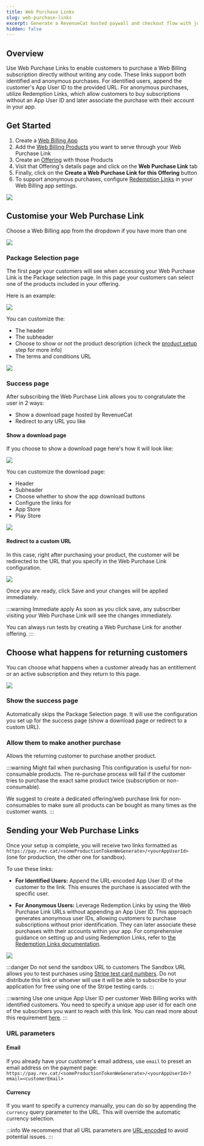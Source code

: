 ```yaml
---
title: Web Purchase Links
slug: web-purchase-links
excerpt: Generate a RevenueCat hosted paywall and checkout flow with just a few clicks
hidden: false
---
```


## Overview

Use Web Purchase Links to enable customers to purchase a Web Billing subscription directly without writing any code. These links support both identified and anonymous purchases. For identified users, append the customer's App User ID to the provided URL. For anonymous purchases, utilize Redemption Links, which allow customers to buy subscriptions without an App User ID and later associate the purchase with their account in your app.

## Get Started

1. Create a [Web Billing App](/web/web-billing/web-sdk#app-configuration)
2. Add the [Web Billing Products](/web/web-billing/product-setup) you want to serve through your Web Purchase Link
3. Create an [Offering](/tools/offerings-guide) with those Products
4. Visit that Offering's details page and click on the **Web Purchase Link** tab
5. Finally, click on the **Create a Web Purchase Link for this Offering** button
6. To support anonymous purchases, configure [Redemption Links](/web/web-billing/redemption-links) in your Web Billing app settings.

![](/images/web-billing/web-purchase-link-create.png)

## Customise your Web Purchase Link

Choose a Web Billing app from the dropdown if you have more than one

![](/images/web-billing/web-purchase-link-choose-app.png)

### Package Selection page

The first page your customers will see when accessing your Web Purchase Link is the Package selection page.
In this page your customers can select one of the products included in your offering.

Here is an example:

![](/images/web-billing/web-purchase-link-package-example.png)

You can customize the:

- The header
- The subheader
- Choose to show or not the product description (check the [product setup](/web/web-billing/product-setup) step for more info)
- The terms and conditions URL

![](/images/web-billing/web-purchase-link-package-config.png)

### Success page

After subscribing the Web Purchase Link allows you to congratulate the user in 2 ways:

- Show a download page hosted by RevenueCat
- Redirect to any URL you like

#### Show a download page

If you choose to show a download page here's how it will look like:

![](/images/web-billing/web-purchase-link-success-example.png)

You can customize the download page:

- Header
- Subheader
- Choose whether to show the app download buttons
- Configure the links for
- App Store
- Play Store

![](/images/web-billing/web-purchase-link-success-config.png)

#### Redirect to a custom URL

In this case, right after purchasing your product, the customer will be redirected to the URL that you specify in the
Web Purchase Link configuration.

![](/images/web-billing/web-purchase-link-redirect-config.png)

Once you are ready, click Save and your changes will be applied immediately.

:::warning Immediate apply
As soon as you click save, any subscriber visiting your Web Purchase Link will see the changes immediately.

You can always run tests by creating a Web Purchase Link for another offering.
:::

## Choose what happens for returning customers

You can choose what happens when a customer already has an entitlement or an active subscription and they return to this page.

![](/images/web-billing/web-purchase-link-choose-returning-customers.png)

### Show the success page

Automatically skips the Package Selection page. It will use the configuration you set up for the success page (show a download page or redirect to a custom URL).

### Allow them to make another purchase

Allows the returning customer to purchase another product.

:::warning Might fail when purchasing
This configuration is useful for non-consumable products.
The re-purchase process will fail if the customer tries to purchase the exact same product twice (subscription or non-consumable).

We suggest to create a dedicated offering/web purchase link for non-consumables to make sure all products can be bought as many times as the customer wants.
:::

## Sending your Web Purchase Links

Once your setup is complete, you will receive two links formatted as `https://pay.rev.cat/<someProductionTokenWeGenerate>/<yourAppUserId>` (one for production, the other one for sandbox).

To use these links:

- **For Identified Users:** Append the URL-encoded App User ID of the customer to the link. This ensures the purchase is associated with the specific user.​

- **For Anonymous Users:** Leverage Redemption Links by using the Web Purchase Link URLs without appending an App User ID. This approach generates anonymous user IDs, allowing customers to purchase subscriptions without prior identification. They can later associate these purchases with their accounts within your app. For comprehensive guidance on setting up and using Redemption Links, refer to [the Redemption Links documentation](/web/web-billing/redemption-links).

![](/images/web-billing/web-purchase-link-urls.png)

:::danger Do not send the sandbox URL to customers
The Sandbox URL allows you to test purchases using [Stripe test card numbers](https://docs.stripe.com/testing#use-test-cards).
Do not distribute this link or whoever will use it will be able to subscribe to your application for free using one
of the Stripe testing cards.
:::

:::warning Use one unique App User ID per customer
Web Billing works with identified customers. You need to specify a unique app user id for each one of the subscribers you
want to reach with this link. You can read more about this requirement [here](/web/web-billing/web-sdk#identifying-customers).
:::

### URL parameters

#### Email

If you already have your customer's email address, use `email` to preset an email address on the payment page: `https://pay.rev.cat/<someProductionTokenWeGenerate>/<yourAppUserId>?email=<customerEmail>`

#### Currency

If you want to specify a currency manually, you can do so by appending the `currency` query parameter to the URL. This will override the automatic currency selection.

:::info
We recommend that all URL parameters are [URL encoded](https://www.urlencoder.org/) to avoid potential issues.
:::
